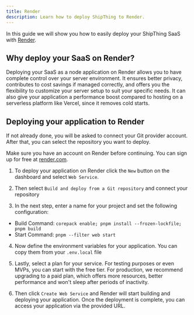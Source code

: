 ```yaml
---
title: Render
description: Learn how to deploy ShipThing to Render.
---
```



In this guide we will show you how to easily deploy your ShipThing SaaS with [Render](https://render.com/).


## Why deploy your SaaS on Render?
Deploying your SaaS as a node application on Render allows you to have complete control over your server environment. It ensures better privacy, contributes to cost savings if managed correctly, and offers you the flexibility to customize your server setup to suit your specific needs. It can also give your application a performance boost compared to hosting on a serverless platform like Vercel, since it removes cold starts.

## Deploying your application to Render
If not already done, you will be asked to connect your Git provider account. After that, you can select the repository you want to deploy.

Make sure you have an account on Render before continuing. You can sign up for free at [render.com](https://render.com/).

1. To deploy your application on Render click the `New` button on the dashboard and select `Web Service`.

2. Then select `Build and deploy from a Git repository` and connect your repository

3. In the next step, enter a name for your project and set the following configuration:

- Build Command: `corepack enable; pnpm install --frozen-lockfile; pnpm build`
- Start Command: `pnpm --filter web start`

4. Now define the environment variables for your application. You can copy them from your `.env.local` file

5. Lastly, select a plan for your service. For testing purposes or even MVPs, you can start with the free tier. For production, we recommend upgrading to a paid plan, which offers more resources, better performance and won't sleep after periods of inactivity.

6. Then click `Create Web Service` and Render will start building and deploying your application. Once the deployment is complete, you can access your application via the provided URL.